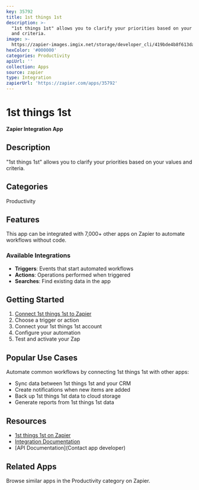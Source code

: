 ```yaml
---
key: 35792
title: 1st things 1st
description: >-
  "1st things 1st" allows you to clarify your priorities based on your values
  and criteria.
image: >-
  https://zapier-images.imgix.net/storage/developer_cli/419bde4b8f613da5738f34ebd96e21f1.png?auto=format%2Ccompress&ixlib=python-3.0.0&q=50
hexColor: '#000000'
categories: Productivity
apiUrl: ''
collection: Apps
source: zapier
type: Integration
zapierUrl: 'https://zapier.com/apps/35792'
---
```

# 1st things 1st

**Zapier Integration App**

## Description

"1st things 1st" allows you to clarify your priorities based on your values and criteria.

## Categories

Productivity

## Features

This app can be integrated with 7,000+ other apps on Zapier to automate workflows without code.

### Available Integrations

- **Triggers**: Events that start automated workflows
- **Actions**: Operations performed when triggered
- **Searches**: Find existing data in the app

## Getting Started

1. [Connect 1st things 1st to Zapier](https://zapier.com/apps/35792)
2. Choose a trigger or action
3. Connect your 1st things 1st account
4. Configure your automation
5. Test and activate your Zap

## Popular Use Cases

Automate common workflows by connecting 1st things 1st with other apps:

- Sync data between 1st things 1st and your CRM
- Create notifications when new items are added
- Back up 1st things 1st data to cloud storage
- Generate reports from 1st things 1st data

## Resources

- [1st things 1st on Zapier](https://zapier.com/apps/35792)
- [Integration Documentation](https://zapier.com/apps/35792/integrations)
- [API Documentation](Contact app developer)

## Related Apps

Browse similar apps in the Productivity category on Zapier.
